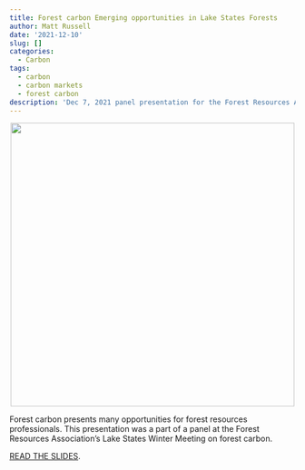 ```yaml
---
title: Forest carbon Emerging opportunities in Lake States Forests
author: Matt Russell
date: '2021-12-10'
slug: []
categories:
  - Carbon
tags:
  - carbon
  - carbon markets
  - forest carbon
description: 'Dec 7, 2021 panel presentation for the Forest Resources Association'
---
```


<center>

![](carbon_thumb2.jpg){width=500px}
</center>
 
Forest carbon presents many opportunities for forest resources professionals. This presentation was a part of a panel at the Forest Resources Association's Lake States Winter Meeting on forest carbon. 

[READ THE SLIDES](https://docs.google.com/presentation/d/1oJGLnx-MoohVu9tNdLraxQTmhy3axWFyaiZRGOgy4so/edit?usp=sharing). 